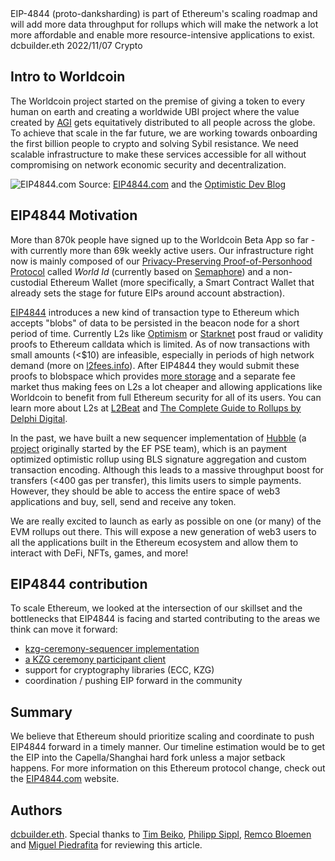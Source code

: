 <Meta>
  <title>Why Worldcoin Is Contributing to EIP-4844 development</title>
  <description>EIP-4844 (proto-danksharding) is part of Ethereum's scaling roadmap and will add more data throughput for rollups which will make the network a lot more affordable and enable more resource-intensive applications to exist.</description>
  <author picture="/images/dcbuilder.webp">dcbuilder.eth</author>
  <date>2022/11/07</date>
  <poster src="/images/blog/4844-header.png" />
  <category>Crypto</category>
</Meta>

## Intro to Worldcoin

The Worldcoin project started on the premise of giving a token to every human on earth and creating a worldwide UBI project where the value created by [AGI](https://en.wikipedia.org/wiki/Artificial_general_intelligence) gets equitatively distributed to all people across the globe. To achieve that scale in the far future, we are working towards onboarding the first billion people to crypto and solving Sybil resistance. We need scalable infrastructure to make these services accessible for all without compromising on network economic security and decentralization.

![EIP4844.com](/images/blog/4844.png)
Source: [EIP4844.com](https://www.eip4844.com/) and the [Optimistic Dev Blog](https://dev.optimism.io/eip-4844-an-optimistic-bet-on-rollup-scalability/)

## EIP4844 Motivation

More than 870k people have signed up to the Worldcoin Beta App so far - with currently more than 69k weekly active users. Our infrastructure right now is mainly composed of our [Privacy-Preserving Proof-of-Personhood Protocol](https://worldcoin.org/the-worldcoin-protocol) called *World Id* (currently based on [Semaphore](http://semaphore.appliedzkp.org/)) and a non-custodial Ethereum Wallet (more specifically, a Smart Contract Wallet that already sets the stage for future EIPs around account abstraction).

[EIP4844](https://eip4844.com/) introduces a new kind of transaction type to Ethereum which accepts "blobs" of data to be persisted in the beacon node for a short period of time. Currently L2s like [Optimism](https://www.optimism.io/) or [Starknet](https://starknet.io/) post fraud or validity proofs to Ethereum calldata which is limited. As of now transactions with small amounts (\<$10) are infeasible, especially in periods of high network demand (more on [l2fees.info](https://l2fees.info/)). After EIP4844 they would submit these proofs to blobspace which provides [more storage](https://notes.ethereum.org/@vbuterin/proto_danksharding_faq#What-is-proto-danksharding-aka-EIP-4844) and a separate fee market thus making fees on L2s a lot cheaper and allowing applications like Worldcoin to benefit from full Ethereum security for all of its users. You can learn more about L2s at [L2Beat](l2beat.com/) and [The Complete Guide to Rollups by Delphi Digital](https://members.delphidigital.io/reports/the-complete-guide-to-rollups/).

In the past, we have built a new sequencer implementation of [Hubble](https://github.com/worldcoin/hubble-commander) (a [project](https://github.com/thehubbleproject) originally started by the EF PSE team), which is an payment optimized optimistic rollup using BLS signature aggregation and custom transaction encoding. 
Although this leads to a massive throughput boost for transfers (\<400 gas per transfer), this limits users to simple payments. However, they should be able to access the entire space of web3 applications and buy, sell, send and receive any token. 

We are really excited to launch as early as possible on one (or many) of the EVM rollups out there. This will expose a new generation of web3 users to all the applications built in the Ethereum ecosystem and allow them to interact with DeFi, NFTs, games, and more!

## EIP4844 contribution

To scale Ethereum, we looked at the intersection of our skillset and the bottlenecks that EIP4844 is facing and started contributing to the areas we think can move it forward:

- [kzg-ceremony-sequencer implementation](https://github.com/ethereum/kzg-ceremony-sequencer)
- [a KZG ceremony participant client](https://github.com/worldcoin/kzg-ceremony-participant)
- support for cryptography libraries (ECC, KZG)
- coordination / pushing EIP forward in the community

## Summary

We believe that Ethereum should prioritize scaling and coordinate to push EIP4844 forward in a timely manner. Our timeline estimation would be to get the EIP into the Capella/Shanghai hard fork unless a major setback happens. For more information on this Ethereum protocol change, check out the [EIP4844.com](https://www.eip4844.com/) website.

## Authors

[dcbuilder.eth](https://twitter.com/DCbuild3r). Special thanks to [Tim Beiko](https://twitter.com/TimBeiko), [Philipp Sippl](https://twitter.com/philzip), [Remco Bloemen](https://twitter.com/recmo) and [Miguel Piedrafita](https://twitter.com/m1guelpf) for reviewing this article.